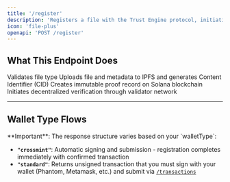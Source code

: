 ```yaml
---
title: '/register'
description: 'Registers a file with the Trust Engine protocol, initiating the decentralized verification process.'
icon: 'file-plus'
openapi: 'POST /register'
---
```


## What This Endpoint Does

<Steps>
  <Step title="File Validation">
    Validates file type
  </Step>
  <Step title="IPFS Upload">
    Uploads file and metadata to IPFS and generates Content Identifier (CID)
  </Step>
  <Step title="On-Chain Registration">
    Creates immutable proof record on Solana blockchain
  </Step>
  <Step title="Verification Process">
    Initiates decentralized verification through validator network
  </Step>
</Steps>

---

## Wallet Type Flows

<Info>
**Important**: The response structure varies based on your `walletType`:

- **`"crossmint"`**: Automatic signing and submission - registration completes immediately with confirmed transaction
- **`"standard"`**: Returns unsigned transaction that you must sign with your wallet (Phantom, Metamask, etc.) and submit via [`/transactions`](/essentials/submit-transaction)
</Info>


